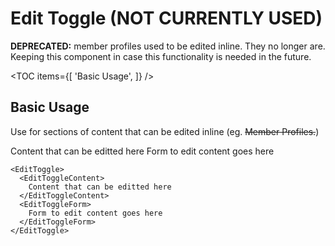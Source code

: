 
# Edit Toggle (NOT CURRENTLY USED)

**DEPRECATED:** member profiles used to be edited inline. They no longer are. Keeping this component in case this functionality is needed in the future.

<TOC
  items={[
    'Basic Usage',
  ]}
/>

## Basic Usage

Use for sections of content that can be edited inline (eg. ~~Member Profiles.~~)

<EditToggle className="mb-32">
  <EditToggleContent>
    Content that can be editted here
  </EditToggleContent>
  <EditToggleForm>
    Form to edit content goes here
  </EditToggleForm>
</EditToggle>

```tsx
<EditToggle>
  <EditToggleContent>
    Content that can be editted here
  </EditToggleContent>
  <EditToggleForm>
    Form to edit content goes here
  </EditToggleForm>
</EditToggle>
```
